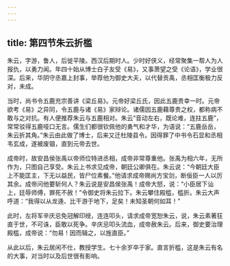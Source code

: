 ```yaml
---
---
---
```

title: 第四节朱云折槛
---



朱云，字游，鲁人，后徙平陵。西汉后期时人。少时好侠义，经常聚集一帮人为人报仇，以勇力闻。年四十始从博士白子友受《易》，又事萧望之受《论语》，学业很深。后来，华阴守丞嘉上封事，举荐他为御史大夫，以代替贡禹，丞相匡衡极力反对，未成。

当时，尚书令五鹿充宗善讲《梁丘易》。元帝好梁丘氏，因此五鹿贵幸一时。元帝欲考《易》之异同，令五鹿与诸《易》家辩论。诸儒因五鹿藉尊贵之权，都称病不敢与之对抗。有人便推荐朱云与五鹿相对。朱云“音动左右，既论难，连拄五鹿”，常常驳得五鹿哑口无言。儒生们都很钦佩他的勇气和才华，为语说：“五鹿岳岳，朱云折其角。”朱云由此做了博士，后来又迁杜陵县令。因得罪了中书令石显和丞相韦玄成，遂被废锢，直到元帝去世。

成帝时，故安昌侯张禹以帝师位特进丞相，成帝非常尊重他。张禹为相六年，无所作为，只图自己享受。朱云上书求见成帝，朝廷公卿俱在。朱云说：“今朝廷大臣上不能匡主，下无以益民，皆尸位素餐。”他请求成帝赐尚方宝剑，断佞臣一人以厉其余。成帝问他要斩何人？朱云说是安昌侯张禹！成帝大怒，说：“小臣居下讪上，廷辱师傅，罪死不赦！”令御史将朱云拉下。朱云攀住殿槛，槛折。朱云大声呼道：“我得以从龙逄、比干游于地下，足矣！未知圣朝何如耳！”

此时，左将军辛庆忌免冠解印绶，连连叩头，请求成帝宽恕朱云，说，朱云素著狂直于世，不可诛，臣敢以死争。辛庆忌叩头流血，成帝赦朱云。后来，御史要治理殿槛，成帝说：“勿易！因而辑之，以旌直臣。”

从此以后，朱云居闲不仕，教授学生。七十余岁卒于家。直言折槛，这是朱云有名的大事，对当时以及后世很有影响。